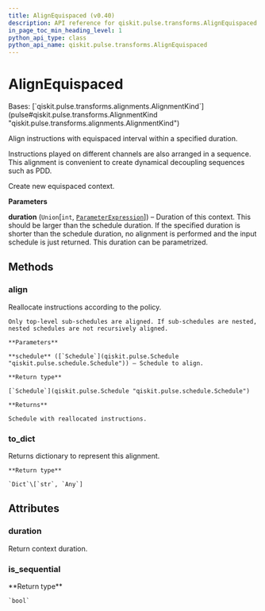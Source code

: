 ```yaml
---
title: AlignEquispaced (v0.40)
description: API reference for qiskit.pulse.transforms.AlignEquispaced in qiskit v0.40
in_page_toc_min_heading_level: 1
python_api_type: class
python_api_name: qiskit.pulse.transforms.AlignEquispaced
---
```


# AlignEquispaced

<Class id="qiskit.pulse.transforms.AlignEquispaced" isDedicatedPage={true} github="https://github.com/qiskit/qiskit/tree/stable/0.23/qiskit/pulse/transforms/alignments.py" signature="AlignEquispaced(duration)" modifiers="class">
  Bases: [`qiskit.pulse.transforms.alignments.AlignmentKind`](pulse#qiskit.pulse.transforms.AlignmentKind "qiskit.pulse.transforms.alignments.AlignmentKind")

  Align instructions with equispaced interval within a specified duration.

  Instructions played on different channels are also arranged in a sequence. This alignment is convenient to create dynamical decoupling sequences such as PDD.

  Create new equispaced context.

  **Parameters**

  **duration** (`Union`\[`int`, [`ParameterExpression`](qiskit.circuit.ParameterExpression "qiskit.circuit.parameterexpression.ParameterExpression")]) – Duration of this context. This should be larger than the schedule duration. If the specified duration is shorter than the schedule duration, no alignment is performed and the input schedule is just returned. This duration can be parametrized.

  ## Methods

  <span id="qiskit-pulse-transforms-alignequispaced-align" />

  ### align

  <Function id="qiskit.pulse.transforms.AlignEquispaced.align" signature="AlignEquispaced.align(schedule)">
    Reallocate instructions according to the policy.

    Only top-level sub-schedules are aligned. If sub-schedules are nested, nested schedules are not recursively aligned.

    **Parameters**

    **schedule** ([`Schedule`](qiskit.pulse.Schedule "qiskit.pulse.schedule.Schedule")) – Schedule to align.

    **Return type**

    [`Schedule`](qiskit.pulse.Schedule "qiskit.pulse.schedule.Schedule")

    **Returns**

    Schedule with reallocated instructions.
  </Function>

  <span id="qiskit-pulse-transforms-alignequispaced-to-dict" />

  ### to\_dict

  <Function id="qiskit.pulse.transforms.AlignEquispaced.to_dict" signature="AlignEquispaced.to_dict()">
    Returns dictionary to represent this alignment.

    **Return type**

    `Dict`\[`str`, `Any`]
  </Function>

  ## Attributes

  ### duration

  <Attribute id="qiskit.pulse.transforms.AlignEquispaced.duration">
    Return context duration.
  </Attribute>

  ### is\_sequential

  <Attribute id="qiskit.pulse.transforms.AlignEquispaced.is_sequential">
    **Return type**

    `bool`
  </Attribute>
</Class>

